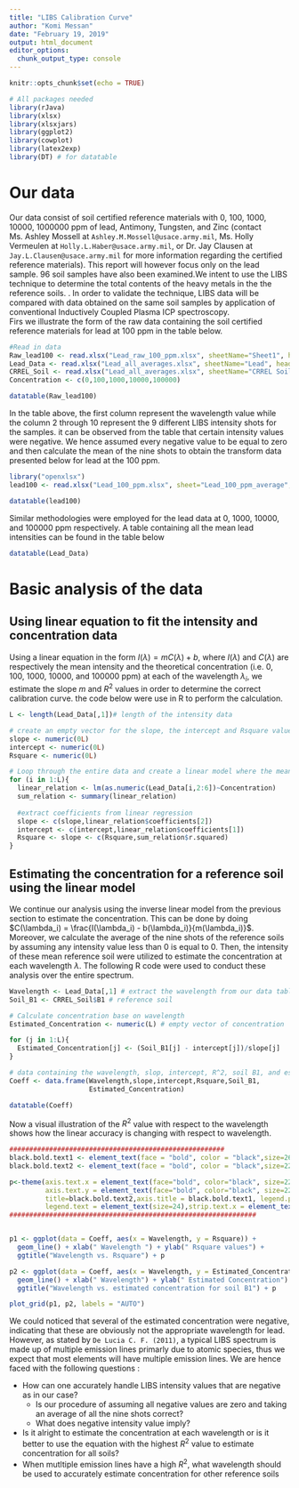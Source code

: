 ```yaml
---
title: "LIBS Calibration Curve"
author: "Komi Messan"
date: "February 19, 2019"
output: html_document
editor_options: 
  chunk_output_type: console
---
```


```r
knitr::opts_chunk$set(echo = TRUE)
```



```r
# All packages needed
library(rJava)
library(xlsx)
library(xlsxjars)
library(ggplot2)
library(cowplot)
library(latex2exp)
library(DT) # for datatable
```

# Our data
Our data consist of soil certified reference materials with 0, 100, 1000, 10000, 1000000 ppm of lead, Antimony, Tungsten, and Zinc (contact Ms. Ashley Mossell at `Ashley.M.Mossell@usace.army.mil`, Ms. Holly Vermeulen at `Holly.L.Haber@usace.army.mil`, or Dr. Jay Clausen at `Jay.L.Clausen@usace.army.mil` for more information regarding the certified reference materials). This report will however focus only on the lead sample. 96 soil samples have also been examined.We intent to use the LIBS technique to determine the total contents of the heavy metals in the the reference soils. . In order to validate the technique, LIBS data will be compared with data obtained on the same soil samples by application of conventional Inductively Coupled Plasma ICP spectroscopy.
<br/>
Firs we illustrate the form of the raw data containing the soil certified reference materials for lead at 100 ppm in the table below.


```r
#Read in data
Raw_lead100 <- read.xlsx("Lead_raw_100_ppm.xlsx", sheetName="Sheet1", header = TRUE,stringsAsFactors = F)
Lead_Data <- read.xlsx("Lead_all_averages.xlsx", sheetName="Lead", header = TRUE,stringsAsFactors = F)
CRREL_Soil <- read.xlsx("Lead_all_averages.xlsx", sheetName="CRREL Soils", header = TRUE,stringsAsFactors = F)
Concentration <- c(0,100,1000,10000,100000)
```


```r
datatable(Raw_lead100)
```

In the table above, the first column represent the wavelength value while the column 2 through 10 represent the 9 different LIBS intensity shots for the samples. it can be observed from the table that certain intensity values were negative. We hence assumed every negative value to be equal to zero and then calculate the mean of the nine shots to obtain the transform data presented below for lead at the 100 ppm. 


```r
library("openxlsx")
lead100 <- read.xlsx("Lead_100_ppm.xlsx", sheet="Lead_100_ppm_average", colNames = TRUE)

```


```r
datatable(lead100)
```

Similar methodologies were employed for the lead data at 0, 1000, 10000, and 100000 ppm respectively. A table containing all the mean lead intensities can be found in the table below

```r
datatable(Lead_Data)
```

# Basic analysis of the data

## Using linear equation to fit the intensity and concentration data

Using a linear equation in the form $I(\lambda) = mC(\lambda)+ b$, where $I(\lambda)$ and $C(\lambda)$ are respectively the mean intensity and the theoretical concentration (i.e. 0, 100, 1000, 10000, and 100000 ppm) at each of the wavelength $\lambda_i$, we estimate the slope $m$ and $R^2$ values in order to determine the correct calibration curve. the code below were use in R to perform the calculation. 

```r

L <- length(Lead_Data[,1])# length of the intensity data

# create an empty vector for the slope, the intercept and Rsquare values
slope <- numeric(0L)
intercept <- numeric(0L)
Rsquare <- numeric(0L)

# Loop through the entire data and create a linear model where the mean intensity is the dependent variable and the theoretical concentration is the independent variable. 
for (i in 1:L){
  linear_relation <- lm(as.numeric(Lead_Data[i,2:6])~Concentration)
  sum_relation <- summary(linear_relation)
  
  #extract coefficients from linear regression
  slope <- c(slope,linear_relation$coefficients[2])
  intercept <- c(intercept,linear_relation$coefficients[1])
  Rsquare <- slope <- c(Rsquare,sum_relation$r.squared)
}

```

## Estimating the concentration for a reference soil using the linear model 

We continue our analysis using the inverse linear model from the previous section to estimate the concentration. This can be done by doing $C(\lambda_i) = \frac{I(\lambda_i) - b(\lambda_i)}{m(\lambda_i)}$. Moreover, we calculate the average of the nine shots of the reference soils by assuming any intensity value less than 0 is equal to 0. Then, the intensity of these mean reference soil were utilized to estimate the concentration at each wavelength $\lambda$. The following R code were used to conduct these analysis over the entire spectrum.


```r
Wavelength <- Lead_Data[,1] # extract the wavelength from our data table
Soil_B1 <- CRREL_Soil$B1 # reference soil 

# Calculate concentration base on wavelength
Estimated_Concentration <- numeric(L) # empty vector of concentration

for (j in 1:L){
  Estimated_Concentration[j] <- (Soil_B1[j] - intercept[j])/slope[j] 
}

# data containing the wavelength, slop, intercept, R^2, soil B1, and estimate concentration
Coeff <- data.frame(Wavelength,slope,intercept,Rsquare,Soil_B1,
                    Estimated_Concentration)

datatable(Coeff)
```

Now a visual illustration of the $R^2$ value with respect to the wavelength shows how the linear accuracy is changing with respect to wavelength.

```r
######################################################
black.bold.text1 <- element_text(face = "bold", color = "black",size=26) # x and y axis
black.bold.text2 <- element_text(face = "bold", color = "black",size=22) # title

p<-theme(axis.text.x = element_text(face="bold", color="black", size=22),
         axis.text.y = element_text(face="bold", color="black", size=22),
         title=black.bold.text2,axis.title = black.bold.text1, legend.position = "bottom",
         legend.text = element_text(size=24),strip.text.x = element_text(face="bold",size=22))
##############################################################


p1 <- ggplot(data = Coeff, aes(x = Wavelength, y = Rsquare)) +
  geom_line() + xlab(" Wavelength ") + ylab(" Rsquare values") +
  ggtitle("Wavelength vs. Rsquare") + p

p2 <- ggplot(data = Coeff, aes(x = Wavelength, y = Estimated_Concentration)) +
  geom_line() + xlab(" Wavelength") + ylab(" Estimated Concentration") +
  ggtitle("Wavelength vs. estimated concentration for soil B1") + p

plot_grid(p1, p2, labels = "AUTO")
```

We could noticed that several of the estimated concentration were negative, indicating that these are obviously not the appropriate wavelength for lead. However, as stated by `De Lucia C. F. (2011)`, a typical LIBS spectrum is made up of multiple emission lines primarly due to atomic species, thus we expect that most elements will have multiple emission lines. We are hence faced with the following questions :

* How can one accurately handle LIBS intensity values that are negative as in our case?
    - Is our procedure of assuming all negative values are zero and taking an average of all the nine shots correct?
    - What does negative intensity value imply?
* Is it alright to estimate the concentration at each wavelength or is it better to use the equation with the highest $R^2$ value to estimate concentration for all soils?
* When mutltiple emission lines have a high $R^2$, what wavelength should be used to accurately estimate concentration for other reference soils